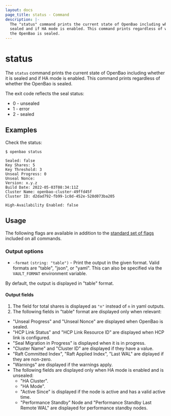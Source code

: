 ```yaml
---
layout: docs
page_title: status - Command
description: |-
  The "status" command prints the current state of OpenBao including whether it is
  sealed and if HA mode is enabled. This command prints regardless of whether
  the OpenBao is sealed.
---
```


# status

The `status` command prints the current state of OpenBao including whether it is
sealed and if HA mode is enabled. This command prints regardless of whether the
OpenBao is sealed.

The exit code reflects the seal status:

- 0 - unsealed
- 1 - error
- 2 - sealed

## Examples

Check the status:

```shell-session
$ openbao status

Sealed: false
Key Shares: 5
Key Threshold: 3
Unseal Progress: 0
Unseal Nonce:
Version: x.y.z
Build Date: 2022-05-03T08:34:11Z
Cluster Name: openbao-cluster-49ffd45f
Cluster ID: d2dad792-fb99-1c8d-452e-528d073ba205

High-Availability Enabled: false
```

## Usage

The following flags are available in addition to the [standard set of
flags](/vault/docs/commands) included on all commands.

### Output options

- `-format` `(string: "table")` - Print the output in the given format. Valid
  formats are "table", "json", or "yaml". This can also be specified via the
  `VAULT_FORMAT` environment variable.

By default, the output is displayed in "table" format.

#### Output fields

1. The field for total shares is displayed as `"n"` instead of `n` in yaml outputs. 
2. The following fields in "table" format are displayed only when relevant:
- "Unseal Progress" and "Unseal Nonce" are displayed when OpenBao is sealed.
- "HCP Link Status" and "HCP Link Resource ID" are displayed when HCP link is configured.
- "Seal Migration in Progress" is displayed when it is in progress.
- "Cluster Name" and "Cluster ID" are displayed if they have a value.
- "Raft Committed Index", "Raft Applied Index", "Last WAL" are diplayed if they are non-zero.
- "Warnings" are displayed if the warnings apply.
- The following fields are displayed only when HA mode is enabled and is unsealed:
  - "HA Cluster".
  - "HA Mode".
  - "Active Since" is displayed if the node is active and has a valid active time.
  - "Performance Standby" Node and "Performance Standby Last Remote WAL" are displayed for performance standby nodes.
